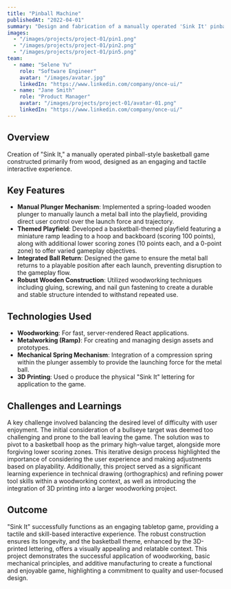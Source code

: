 ```yaml
---
title: "Pinball Machine"
publishedAt: "2022-04-01"
summary: "Design and fabrication of a manually operated 'Sink It' pinball game with a basketball theme, emphasizing tactile interaction and robust wooden construction."
images:
  - "/images/projects/project-01/pin1.png"
  - "/images/projects/project-01/pin2.png"
  - "/images/projects/project-01/pin5.png"
team:
  - name: "Selene Yu"
    role: "Software Engineer"
    avatar: "/images/avatar.jpg"
    linkedIn: "https://www.linkedin.com/company/once-ui/"
  - name: "Jane Smith"
    role: "Product Manager"
    avatar: "/images/projects/project-01/avatar-01.png"
    linkedIn: "https://www.linkedin.com/company/once-ui/"
---
```


## Overview

Creation of "Sink It," a manually operated pinball-style basketball game constructed primarily from wood, designed as an engaging and tactile interactive experience.

## Key Features

- **Manual Plunger Mechanism**: Implemented a spring-loaded wooden plunger to manually launch a metal ball into the playfield, providing direct user control over the launch force and trajectory.
- **Themed Playfield**:  Developed a basketball-themed playfield featuring a miniature ramp leading to a hoop and backboard (scoring 100 points), along with additional lower scoring zones (10 points each, and a 0-point zone) to offer varied gameplay objectives.
- **Integrated Ball Return**: Designed the game to ensure the metal ball returns to a playable position after each launch, preventing disruption to the gameplay flow.
- **Robust Wooden Construction**: Utilized woodworking techniques including gluing, screwing, and nail gun fastening to create a durable and stable structure intended to withstand repeated use.

## Technologies Used

- **Woodworking**: For fast, server-rendered React applications.
- **Metalworking (Ramp)**: For creating and managing design assets and prototypes.
- **Mechanical Spring Mechanism**: Integration of a compression spring within the plunger assembly to provide the launching force for the metal ball.
- **3D Printing**: Used o produce the physical "Sink It" lettering for application to the game.

## Challenges and Learnings

A key challenge involved balancing the desired level of difficulty with user enjoyment. The initial consideration of a bullseye target was deemed too challenging and prone to the ball leaving the game. The solution was to pivot to a basketball hoop as the primary high-value target, alongside more forgiving lower scoring zones. This iterative design process highlighted the importance of considering the user experience and making adjustments based on playability. Additionally, this project served as a significant learning experience in technical drawing (orthographics) and refining power tool skills within a woodworking context, as well as introducing the integration of 3D printing into a larger woodworking project.


## Outcome

"Sink It" successfully functions as an engaging tabletop game, providing a tactile and skill-based interactive experience. The robust construction ensures its longevity, and the basketball theme, enhanced by the 3D-printed lettering, offers a visually appealing and relatable context. This project demonstrates the successful application of woodworking, basic mechanical principles, and additive manufacturing to create a functional and enjoyable game, highlighting a commitment to quality and user-focused design.